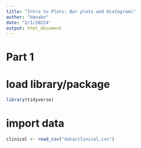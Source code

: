 ```yaml
---
title: "Intro to Plots: Bar plots and Histograms"
author: "Hanako"
date: "2/1/20224"
output: html_document
---
```


# Part 1

# load library/package
```r
library(tidyverse)
```

# import data
```r
clinical <- read_csv("data/clinical.csv")
```


